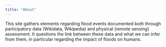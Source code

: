 ```yaml
---
title: "About"
---
```


This site gathers elements regarding flood events documented both through participatory data (Wikidata, Wikipedia) and physical (remote sensing) assessment. It questions the link between these data and what we can infer from them, in particular regarding the impact of floods on humans.
